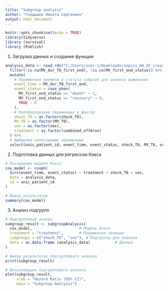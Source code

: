 ```yaml
---
title: "Subgroup analysis"
author: "Гладышев Никита Сергеевич"
output: html_document
---
```


```r

knitr::opts_chunk$set(echo = TRUE)
library(tidyverse)
library (survival)
library (Publish)

```

1. Загрузка данных и создание функции

```r
analysis_data <- read_rds("C:/Users/user-1/Downloads/sepsis_HA_df_cleaned.rds") %>%
  filter(!is.na(MV_dur_T0_first_end), !is.na(MV_first_end_status)) %>%
  mutate(
    # Переменная времени и статуса события для анализа выживания
    event_time = MV_dur_T0_first_end,
    event_status = case_when(
      MV_first_end_status == "death" ~ 1,
      MV_first_end_status == "recovery" ~ 0,
      TRUE ~ 0
    ),
    # Преобразование переменных в фактор
    shock_T0 = as.factor(shock_T0),
    MV_T0 = as.factor(MV_T0),
    sex = as.factor(sex),
    treatment = as.factor(combined_efferon)
  ) %>%
  # Выбираем необходимые переменные
  select(unic_patient_id, event_time, event_status, shock_T0, MV_T0, sex, treatment)
```

2. Подготовка данных для регрессии Кокса

```r
# Построение модели Кокса
cox_model <- coxph(
  Surv(event_time, event_status) ~ treatment + shock_T0 + sex,
  data = analysis_data,
  id = unic_patient_id
)

# Вывод результатов
summary(cox_model)
```

3. Анализ подгрупп

```r
# Подгрупповой анализ
subgroup_result <- subgroupAnalysis(
  cox_model,                     # Модель Кокса
  treatment = "treatment",       # Переменная лечения
  subgroups = c("shock_T0", "sex"), # Подгруппы для анализа
  data = as.data.frame (analysis_data)           # Данные
)

# Вывод результатов подгруппового анализа
print(subgroup_result)

# Визуализация подгруппового анализа
plot(subgroup_result, 
     xlab = "Hazard Ratio (95% CI)", 
     main = "Subgroup Analysis")
```


